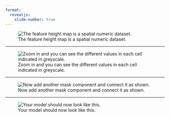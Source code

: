 ```yaml
---
format:
  revealjs: 
    slide-number: true
---
```


![The feature height map is a spatial numeric dataset.](01-model-feature-preview.png)

---

![Zoom in and you can see the different values in each cell indicated in greyscale.](02-model-feature-closeup.png)

---

![Now add another mask component and connect it as shown.](03-model-veg-mask.png)

---

![Your model should now look like this.](04-model-fit.png)